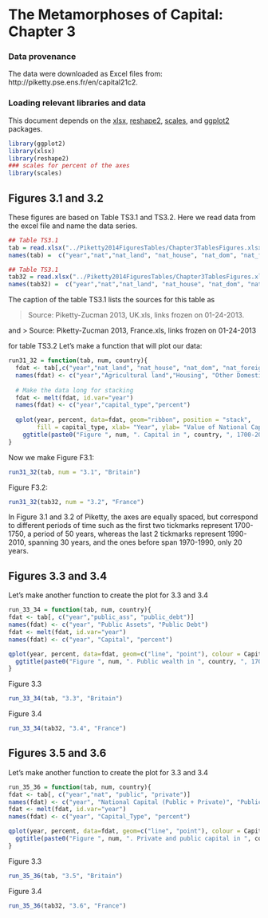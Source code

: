 The Metamorphoses of Capital: Chapter 3
========================================================

### Data provenance

The data were downloaded as Excel files from: http://piketty.pse.ens.fr/en/capital21c2. 

### Loading relevant libraries and data

This document depends on the [xlsx](http://cran.r-project.org/web/packages/xlsx/index.html), [reshape2](http://cran.r-project.org/web/packages/reshape2/index.html), [scales](http://cran.r-project.org/web/packages/scales/index.html), and [ggplot2](http://cran.r-project.org/web/packages/ggplot2/index.html) packages.


```r
library(ggplot2)
library(xlsx)
library(reshape2)
### scales for percent of the axes
library(scales)
```

## Figures 3.1 and 3.2

These figures are based on Table TS3.1 and TS3.2. Here we read
data from the excel file and name the data series.

```r
## Table TS3.1
tab = read.xlsx("../Piketty2014FiguresTables/Chapter3TablesFigures.xlsx",sheetName="TS3.1",rowIndex=9:19,colIndex=1:10,header=FALSE)
names(tab) =  c("year","nat","nat_land", "nat_house", "nat_dom", "nat_foreign", "public", "public_ass", "public_debt", "private")
```

```r
## Table TS3.1
tab32 = read.xlsx("../Piketty2014FiguresTables/Chapter3TablesFigures.xlsx",sheetName="TS3.2",rowIndex=9:19,colIndex=1:10,header=FALSE)
names(tab32) =  c("year","nat","nat_land", "nat_house", "nat_dom", "nat_foreign", "public", "public_ass", "public_debt", "private")
```

The caption of the table TS3.1 lists the sources for this table
as 

> Source: Piketty-Zucman 2013, UK.xls, links frozen on 01-24-2013.   				

and 
> Source: Piketty-Zucman 2013, France.xls, links frozen on 01-24-2013

for table TS3.2
Let's make a function that will plot our data:
```r
run31_32 = function(tab, num, country){
  fdat <- tab[,c("year","nat_land", "nat_house", "nat_dom", "nat_foreign")]
  names(fdat) <- c("year","Agricultural land","Housing", "Other Domestic Capital", "Net foreign capital")
  
  # Make the data long for stacking
  fdat <- melt(fdat, id.var="year")
  names(fdat) <- c("year","capital_type","percent")
  
  qplot(year, percent, data=fdat, geom="ribbon", position = "stack", 
        fill = capital_type, xlab= "Year", ylab= "Value of National Capital (% National Income)") + scale_y_continuous(labels = percent, limits = c(0, 8)) + 
    ggtitle(paste0("Figure ", num, ". Capital in ", country, ", 1700-2010")) + theme(legend.position="bottom", legend.background = element_rect(fill="transparent")) + scale_x_continuous(breaks = seq(1700, 2020, by=20))
}
```

Now we make Figure F3.1:

```r
run31_32(tab, num = "3.1", "Britain")
```

Figure F3.2:

```r
run31_32(tab32, num = "3.2", "France")
```

In Figure 3.1 and 3.2 of Piketty, the axes are equally spaced, but correspond to different periods of time such as the first two tickmarks represent 1700-1750, a period of 50 years, whereas the last 2 tickmarks represent 1990-2010, spanning 30 years, and the ones before span 1970-1990, only 20 years.  

## Figures 3.3 and 3.4
Let's make another function to create the plot for 3.3 and 3.4
```r
run_33_34 = function(tab, num, country){
fdat <- tab[, c("year","public_ass", "public_debt")]
names(fdat) <- c("year", "Public Assets", "Public Debt")
fdat <- melt(fdat, id.var="year")
names(fdat) <- c("year", "Capital", "percent")

qplot(year, percent, data=fdat, geom=c("line", "point"), colour = Capital, xlab= "Year", ylab= "Public assets and debt (% national income)") + scale_y_continuous(labels = percent, limits = c(0, 2.5)) + 
  ggtitle(paste0("Figure ", num, ". Public wealth in ", country, ", 1700-2010")) + theme(legend.position=c(0.5, .8), legend.background = element_rect(fill="transparent")) + scale_x_continuous(breaks = seq(1700, 2020, by=20))
}
```

Figure 3.3

```r
run_33_34(tab, "3.3", "Britain")
```

Figure 3.4

```r
run_33_34(tab32, "3.4", "France")
```


## Figures 3.5 and 3.6
Let's make another function to create the plot for 3.3 and 3.4
```r
run_35_36 = function(tab, num, country){
fdat <- tab[, c("year","nat", "public", "private")]
names(fdat) <- c("year", "National Capital (Public + Private)", "Public", "Private")
fdat <- melt(fdat, id.var="year")
names(fdat) <- c("year", "Capital_Type", "percent")

qplot(year, percent, data=fdat, geom=c("line", "point"), colour = Capital_Type, xlab= "Year", ylab= "National, private and public capital (% national income)") + scale_y_continuous(labels = percent, limits = c(-2, 9)) + 
  ggtitle(paste0("Figure ", num, ". Private and public capital in ", country, ", 1700-2010")) + theme(legend.position=c(0.5, .5), legend.background = element_rect(fill="transparent")) + scale_x_continuous(breaks = seq(1700, 2020, by=20))
}
```

Figure 3.3

```r
run_35_36(tab, "3.5", "Britain")
```

Figure 3.4

```r
run_35_36(tab32, "3.6", "France")
```